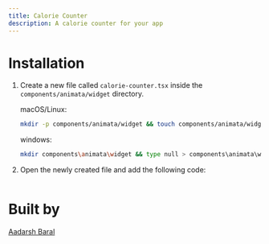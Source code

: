 ```yaml
---
title: Calorie Counter
description: A calorie counter for your app
---
```


<ComponentPreview name="widget-calorie-counter--docs" />

# Installation

1. Create a new file called `calorie-counter.tsx` inside the `components/animata/widget` directory.

   macOS/Linux:
   ```bash
   mkdir -p components/animata/widget && touch components/animata/widget/calorie-counter.tsx
   ```

   windows:
   ```bash
   mkdir components\animata\widget && type null > components\animata\widget\calorie-counter.tsx
   ```

2. Open the newly created file and add the following code:

   ```jsx file=<rootDir>/animata/widget/calorie-counter.tsx

   ```

# Built by

   [Aadarsh Baral](https://github.com/aadarshbaral)

